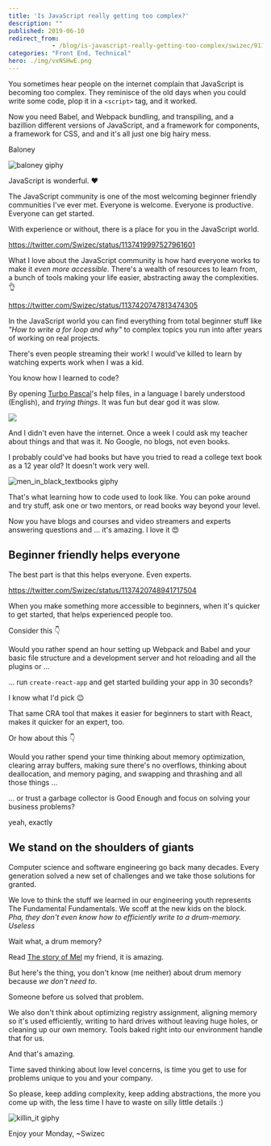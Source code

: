 ```yaml
---
title: 'Is JavaScript really getting too complex?'
description: ""
published: 2019-06-10
redirect_from: 
            - /blog/is-javascript-really-getting-too-complex/swizec/9117
categories: "Front End, Technical"
hero: ./img/vxNSHwE.png
---
```

You sometimes hear people on the internet complain that JavaScript is becoming too complex. They reminisce of the old days when you could write some code, plop it in a `<script>` tag, and it worked.





Now you need Babel, and Webpack bundling, and transpiling, and a bazillion different versions of JavaScript, and a framework for components, a framework for CSS, and and it&#x27;s all just one big hairy mess.



Baloney



![baloney giphy](./img/media-3orif5GoP132DEKTF6-giphy.gif)



JavaScript is wonderful. ❤️



The JavaScript community is one of the most welcoming beginner friendly communities I&#x27;ve ever met. Everyone is welcome. Everyone is productive. Everyone can get started.



With experience or without, there is a place for you in the JavaScript world.



https://twitter.com/Swizec/status/1137419997527961601



What I love about the JavaScript community is how hard everyone works to make it _even more accessible_. There&#x27;s a wealth of resources to learn from, a bunch of tools making your life easier, abstracting away the complexities. 👌



https://twitter.com/Swizec/status/1137420747813474305



In the JavaScript world you can find everything from total beginner stuff like _&quot;How to write a for loop and why&quot;_ to complex topics you run into after years of working on real projects.



There&#x27;s even people streaming their work! I would&#x27;ve killed to learn by watching experts work when I was a kid.



You know how I learned to code?



By opening [Turbo Pascal](https://en.wikipedia.org/wiki/Turbo_Pascal)&#x27;s help files, in a language I barely understood (English), and _trying things_. It was fun but dear god it was slow.



![](./img/vxNSHwE.png)



And I didn&#x27;t even have the internet. Once a week I could ask my teacher about things and that was it. No Google, no blogs, not even books.



I probably could&#x27;ve had books but have you tried to read a college text book as a 12 year old? It doesn&#x27;t work very well.



![men_in_black_textbooks giphy](./img/media-13uInxupYYtNf2-giphy.gif)



That&#x27;s what learning how to code used to look like. You can poke around and try stuff, ask one or two mentors, or read books way beyond your level.



Now you have blogs and courses and video streamers and experts answering questions and ... it&#x27;s amazing. I love it 😍



## Beginner friendly helps everyone



The best part is that this helps everyone. Even experts.



https://twitter.com/Swizec/status/1137420748941717504



When you make something more accessible to beginners, when it&#x27;s quicker to get started, that helps experienced people too.



Consider this 👇



Would you rather spend an hour setting up Webpack and Babel and your basic file structure and a development server and hot reloading and all the plugins or ...



... run `create-react-app` and get started building your app in 30 seconds?



I know what I&#x27;d pick 😉



That same CRA tool that makes it easier for beginners to start with React, makes it quicker for an expert, too.



Or how about this 👇



Would you rather spend your time thinking about memory optimization, clearing array buffers, making sure there&#x27;s no overflows, thinking about deallocation, and memory paging, and swapping and thrashing and all those things ...



... or trust a garbage collector is Good Enough and focus on solving your business problems?



yeah, exactly



## We stand on the shoulders of giants



Computer science and software engineering go back many decades. Every generation solved a new set of challenges and we take those solutions for granted.



We love to think the stuff we learned in our engineering youth represents The Fundamental Fundamentals. We scoff at the new kids on the block. _Pha, they don&#x27;t even know how to efficiently write to a drum-memory. Useless_



Wait what, a drum memory?



Read [The story of Mel](http://www.catb.org/~esr/jargon/html/story-of-mel.html) my friend, it is amazing.



But here&#x27;s the thing, you don&#x27;t know (me neither) about drum memory because _we don&#x27;t need to_.



Someone before us solved that problem.



We also don&#x27;t think about optimizing registry assignment, aligning memory so it&#x27;s used efficiently, writing to hard drives without leaving huge holes, or cleaning up our own memory. Tools baked right into our environment handle that for us.



And that&#x27;s amazing.



Time saved thinking about low level concerns, is time you get to use for problems unique to you and your company.



So please, keep adding complexity, keep adding abstractions, the more you come up with, the less time I have to waste on silly little details :)



![killin_it giphy](./img/media-BnJchna9dxUD6-giphy.gif)



Enjoy your Monday, ~Swizec